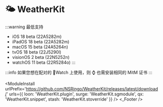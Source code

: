 
# 🌤 WeatherKit
:::warning 最低支持
- iOS 18 beta (22A5282m)
- iPadOS 18 beta (22A5282m)
- macOS 15 beta (24A5264n)
- tvOS 18 beta (22J5290l)
- visionOS 2 beta (22N5252n)
- watchOS 11 beta (22R5284o)
:::

:::info
如果您想在配对的 Watch 上使用，则 ⌚️ 也需安装相同的 MitM 证书
:::

<ModuleInstall
  urlPrefix='https://github.com/NSRingo/WeatherKit/releases/latest/download/'
  urls={{
    loon: 'WeatherKit.plugin',
    surge: 'WeatherKit.sgmodule',
    qx: 'WeatherKit.snippet',
    stash: 'WeatherKit.stoverride'
  }}
/>
<WeatherKit />
<_Footer />
